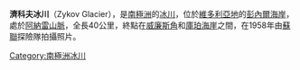 {{coord|70|37|S|164|46|E|type:glacier_region:AQ|display=title}}

'''濟科夫冰川'''（Zykov Glacier），是[[南極洲|南極洲]]的[[冰川|冰川]]，位於[[維多利亞地|維多利亞地]]的[[彭內爾海岸|彭內爾海岸]]，處於[[阿納雷山脈|阿納雷山脈]]，全長40公里，終點在[[威廉斯角_(維多利亞地)|威廉斯角]]和[[庫珀海崖|庫珀海崖]]之間，在1958年由[[蘇聯|蘇聯]]探險隊拍攝照片。

{{Antarctica-geo-stub}}
[[Category:南極洲冰川|Category:南極洲冰川]]